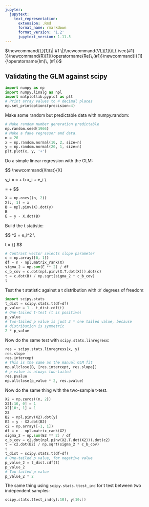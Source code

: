 ```yaml
---
jupyter:
  jupytext:
    text_representation:
      extension: .Rmd
      format_name: rmarkdown
      format_version: '1.2'
      jupytext_version: 1.11.5
---
```


$\newcommand{L}[1]{\| #1 \|}\newcommand{VL}[1]{\L{ \vec{#1} }}\newcommand{R}[1]{\operatorname{Re}\,(#1)}\newcommand{I}[1]{\operatorname{Im}\, (#1)}$

## Validating the GLM against scipy

```python
import numpy as np
import numpy.linalg as npl
import matplotlib.pyplot as plt
# Print array values to 4 decimal places
np.set_printoptions(precision=4)
```

Make some random but predictable data with numpy.random:

```python
# Make random number generation predictable
np.random.seed(1966)
# Make a fake regressor and data.
n = 20
x = np.random.normal(10, 2, size=n)
y = np.random.normal(20, 1, size=n)
plt.plot(x, y, '+')
```

Do a simple linear regression with the GLM:

$$
\newcommand{\yvec}{\vec{y}}
\newcommand{\xvec}{\vec{x}}
\newcommand{\evec}{\vec{\varepsilon}}
\newcommand{Xmat}{\boldsymbol X}
\newcommand{\bvec}{\vec{\beta}}
\newcommand{\bhat}{\hat{\bvec}}
\newcommand{\yhat}{\hat{\yvec}}
\newcommand{\ehat}{\hat{\evec}}
\newcommand{\cvec}{\vec{c}}
\newcommand{\rank}{\textrm{rank}}

y_i = c + b x_i + e_i \implies \\

\yvec = \Xmat \bvec + \evec
$$

```python
X = np.ones((n, 2))
X[:, 1] = x
B = npl.pinv(X).dot(y)
B
E = y - X.dot(B)
```

Build the t statistic:

$$
\newcommand{\cvec}{\vec{c}}
\hat\sigma^2 = \frac{1}{n - \rank(\Xmat)} \sum e_i^2 \\

t = \frac{\cvec^T \bhat}
{\sqrt{\hat{\sigma}^2 \cvec^T (\Xmat^T \Xmat)^+ \cvec}}
$$

```python
# Contrast vector selects slope parameter
c = np.array([0, 1])
df = n - npl.matrix_rank(X)
sigma_2 = np.sum(E ** 2) / df
c_b_cov = c.dot(npl.pinv(X.T.dot(X))).dot(c)
t = c.dot(B) / np.sqrt(sigma_2 * c_b_cov)
t
```

Test the t statistic against a t distribution with `df` degrees of freedom:

```python
import scipy.stats
t_dist = scipy.stats.t(df=df)
p_value = 1 - t_dist.cdf(t)
# One-tailed t-test (t is positive)
p_value
# Two-tailed p value is just 2 * one tailed value, because
# distribution is symmetric
2 * p_value
```

Now do the same test with `scipy.stats.linregress`:

```python
res = scipy.stats.linregress(x, y)
res.slope
res.intercept
# This is the same as the manual GLM fit
np.allclose(B, [res.intercept, res.slope])
# p value is always two-tailed
res.pvalue
np.allclose(p_value * 2, res.pvalue)
```

Now do the same thing with the two-sample t-test.

```python
X2 = np.zeros((n, 2))
X2[:10, 0] = 1
X2[10:, 1] = 1
X2
B2 = npl.pinv(X2).dot(y)
E2 = y - X2.dot(B2)
c2 = np.array([-1, 1])
df = n - npl.matrix_rank(X2)
sigma_2 = np.sum(E2 ** 2) / df
c_b_cov = c2.dot(npl.pinv(X2.T.dot(X2))).dot(c2)
t = c2.dot(B2) / np.sqrt(sigma_2 * c_b_cov)
t
t_dist = scipy.stats.t(df=df)
# One-tailed p value, for negative value
p_value_2 = t_dist.cdf(t)
p_value_2
# Two-tailed p value
p_value_2 * 2
```

The same thing using `scipy.stats.ttest_ind` for t test between two
independent samples:

```python
scipy.stats.ttest_ind(y[:10], y[10:])
```

<!-- vim:ft=rst -->
<!-- Course -->
<!-- BIC -->
<!-- Python distributions -->
<!-- Version control -->
<!-- Editors -->
<!-- Python and common libraries -->
<!-- IPython -->
<!-- Virtualenv and helpers -->
<!-- Pypi and packaging -->
<!-- Mac development -->
<!-- Windows development -->
<!-- Nipy and friends -->
<!-- FMRI datasets -->
<!-- Languages -->
<!-- Imaging software -->
<!-- Installation -->
<!-- Tutorials -->
<!-- MB tutorials -->
<!-- Ideas -->
<!-- Psych-214 -->
<!-- People -->
<!-- Licenses -->
<!-- Neuroimaging stuff -->
<!-- OpenFMRI projects -->
<!-- Unix -->
<!-- Substitutions -->
